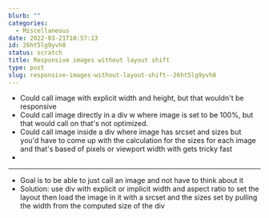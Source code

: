 ```yaml
---
blurb: ""
categories:
  - Miscellaneous
date: 2022-03-21T10:57:13
id: 26ht5lg9yvh8
status: scratch
title: Responsive images without layout shift
type: post
slug: responsive-images-without-layout-shift--26ht5lg9yvh8
---
```


- Could call image with explicit width and height, but that wouldn't be responsive
- Could call image directly in a div w where image is set to be 100%, but that would call on that's not optimized. 
- Could call image inside a div where image has srcset and sizes but you'd have to come up with the calculation for the sizes for each image and that's based of pixels or viewport width with gets tricky fast
- 

---


- Goal is to be able to just call an image and not have to think about it
- Solution: use div with explicit or implicit width and aspect ratio to set the layout then load the image in it with a srcset and the sizes set by pulling the width from the computed size of the div


